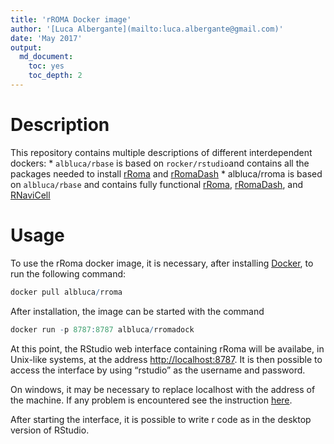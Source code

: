 ```yaml
---
title: 'rROMA Docker image'
author: '[Luca Albergante](mailto:luca.albergante@gmail.com)'
date: 'May 2017'
output:
  md_document:
    toc: yes
    toc_depth: 2
---
```


# Description

This repository contains multiple descriptions of different interdependent dockers:
* `albluca/rbase` is based on `rocker/rstudio`and contains all the packages needed to install [rRoma](https://github.com/Albluca/rRoma) and [rRomaDash](https://github.com/Albluca/rRomaDash)
* albluca/rroma is based on `albluca/rbase` and contains fully functional  [rRoma](https://github.com/Albluca/rRoma), [rRomaDash](https://github.com/Albluca/rRomaDash), and [RNaviCell](sysbio-curie/RNaviCell)

# Usage

To use the rRoma docker image, it is necessary, after installing [Docker](https://www.docker.com), to run the following command:

```r
docker pull albluca/rroma
```

After installation, the image can be started with the command

```r
docker run -p 8787:8787 albluca/rromadock
```

At this point, the RStudio web interface containing rRoma will be availabe, in Unix-like systems, at the address [http://localhost:8787](http://localhost:8787). It is then possible to access the interface by using "rstudio" as the username and password.

On windows, it may be necessary to replace localhost with the address of the machine. If any problem is encountered see the instruction [here](https://github.com/rocker-org/rocker/wiki/Using-the-RStudio-image).

After starting the interface, it is possible to write r code as in the desktop version of RStudio.
